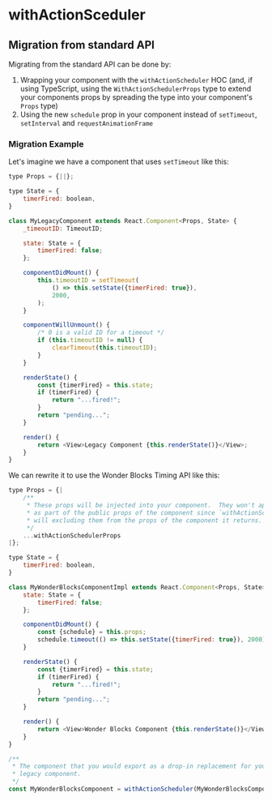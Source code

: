 
<Meta
    title="Packages / Timing / withActionScheduler / Migration from standard API"
/>

# withActionSceduler

## Migration from standard API

Migrating from the standard API can be done by:

1. Wrapping your component with the `withActionScheduler` HOC (and, if using TypeScript, using the
   `WithActionSchedulerProps` type to extend your components props by spreading the type into
   your component's `Props` type)
2. Using the new `schedule` prop in your component instead of `setTimeout`, `setInterval` and `requestAnimationFrame`

### Migration Example

Let's imagine we have a component that uses `setTimeout` like this:

```js static
type Props = {||};

type State = {
    timerFired: boolean,
}

class MyLegacyComponent extends React.Component<Props, State> {
    _timeoutID: TimeoutID;

    state: State = {
        timerFired: false;
    };

    componentDidMount() {
        this.timeoutID = setTimeout(
            () => this.setState({timerFired: true}),
            2000,
        );
    }

    componentWillUnmount() {
        /* 0 is a valid ID for a timeout */
        if (this.timeoutID != null) {
            clearTimeout(this.timeoutID);
        }
    }

    renderState() {
        const {timerFired} = this.state;
        if (timerFired) {
            return "...fired!";
        }
        return "pending...";
    }

    render() {
        return <View>Legacy Component {this.renderState()}</View>;
    }
}
```

We can rewrite it to use the Wonder Blocks Timing API like this:

```js static
type Props = {|
    /**
     * These props will be injected into your component.  They won't appear
     * as part of the public props of the component since `withActionSceduler`
     * will excluding them from the props of the component it returns.
     */
    ...withActionSchedulerProps
|};

type State = {
    timerFired: boolean,
}

class MyWonderBlocksComponentImpl extends React.Component<Props, State> {
    state: State = {
        timerFired: false;
    };

    componentDidMount() {
        const {schedule} = this.props;
        schedule.timeout(() => this.setState({timerFired: true}), 2000);
    }

    renderState() {
        const {timerFired} = this.state;
        if (timerFired) {
            return "...fired!";
        }
        return "pending...";
    }

    render() {
        return <View>Wonder Blocks Component {this.renderState()}</View>;
    }
}

/**
 * The component that you would export as a drop-in replacement for your
 * legacy component.
 */
const MyWonderBlocksComponent = withActionScheduler(MyWonderBlocksComponentImpl);
```
